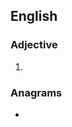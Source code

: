 ==English==

===Adjective===
{{head|en|adjective superlative form}}

# {{lb|en|rare}} {{en-superlative of|absolute}}

===Anagrams===
* {{l|en|outstables}}